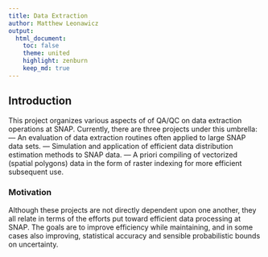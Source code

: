 ```yaml
---
title: Data Extraction
author: Matthew Leonawicz
output:
  html_document:
    toc: false
    theme: united
    highlight: zenburn
    keep_md: true
---
```


## Introduction
This project organizes various aspects of of QA/QC on data extraction operations at SNAP.
Currently, there are three projects under this umbrella:
--- An evaluation of data extraction routines often applied to large SNAP data sets.
--- Simulation and application of efficient data distribution estimation methods to SNAP data.
--- A priori compiling of vectorized (spatial polygons) data in the form of raster indexing for more efficient subsequent use.

### Motivation
Although these projects are not directly dependent upon one another, they all relate in terms of the efforts put toward efficient data processing at SNAP.
The goals are to improve efficiency while maintaining, and in some cases also improving, statistical accuracy and sensible probabilistic bounds on uncertainty.
